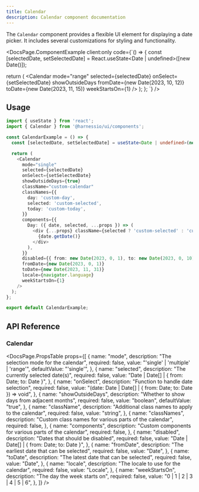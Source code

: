 ```yaml
---
title: Calendar
description: Calendar component documentation
---
```


The `Calendar` component provides a flexible UI element for displaying a date picker. It includes several customizations for styling and functionality.


<DocsPage.ComponentExample
  client:only
  code={`() => {
  const [selectedDate, setSelectedDate] = React.useState<Date | undefined>([new Date()]);

  return (
    <Calendar
      mode="range"
      selected={selectedDate}
      onSelect={setSelectedDate}
      showOutsideDays
      fromDate={new Date(2023, 10, 12)}
      toDate={new Date(2023, 11, 15)}
      weekStartsOn={1}
    />
  );
};
  `}
/>

## Usage

```typescript jsx
import { useState } from 'react';
import { Calendar } from '@harnessio/ui/components';

const CalendarExample = () => {
  const [selectedDate, setSelectedDate] = useState<Date | undefined>(new Date());

  return (
    <Calendar
      mode="single"
      selected={selectedDate}
      onSelect={setSelectedDate}
      showOutsideDays={true}
      className="custom-calendar"
      classNames={{
        day: 'custom-day',
        selected: 'custom-selected',
        today: 'custom-today',
      }}
      components={{
        Day: ({ date, selected, ...props }) => (
          <div {...props} className={selected ? 'custom-selected' : 'custom-day'}>
            {date.getDate()}
          </div>
        ),
      }}
      disabled={{ from: new Date(2023, 0, 1), to: new Date(2023, 0, 10) }}
      fromDate={new Date(2023, 0, 1)}
      toDate={new Date(2023, 11, 31)}
      locale={navigator.language}
      weekStartsOn={1}
    />
  );
};

export default CalendarExample;
```


## API Reference

### Calendar


<DocsPage.PropsTable
  props={[
    {
      name: "mode",
      description: "The selection mode for the calendar",
      required: false,
      value: "'single' | 'multiple' | 'range'",
      defaultValue: "'single'",
    },
    {
      name: "selected",
      description: "The currently selected date(s)",
      required: false,
      value: "Date | Date[] | { from: Date; to: Date }",
    },
    {
      name: "onSelect",
      description: "Function to handle date selection",
      required: false,
      value: "(date: Date | Date[] | { from: Date; to: Date }) => void",
    },
    {
      name: "showOutsideDays",
      description: "Whether to show days from adjacent months",
      required: false,
      value: "boolean",
      defaultValue: "true",
    },
    {
      name: "className",
      description: "Additional class names to apply to the calendar",
      required: false,
      value: "string",
    },
    {
      name: "classNames",
      description: "Custom class names for various parts of the calendar",
      required: false,
    },
    {
      name: "components",
      description: "Custom components for various parts of the calendar",
      required: false,
    },
    {
      name: "disabled",
      description: "Dates that should be disabled",
      required: false,
      value: "Date | Date[] | { from: Date; to: Date }",
    },
    {
      name: "fromDate",
      description: "The earliest date that can be selected",
      required: false,
      value: "Date",
    },
    {
      name: "toDate",
      description: "The latest date that can be selected",
      required: false,
      value: "Date",
    },
    {
      name: "locale",
      description: "The locale to use for the calendar",
      required: false,
      value: "Locale",
    },
    {
      name: "weekStartsOn",
      description: "The day the week starts on",
      required: false,
      value: "0 | 1 | 2 | 3 | 4 | 5 | 6",
    },
  ]}
/>
